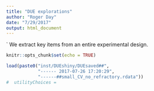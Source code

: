 ```yaml
---
title: "DUE explorations"
author: "Roger Day"
date: "7/29/2017"
output: html_document
---
```

`
We extract key items from an entire experimental design. 
```r
knitr::opts_chunk$set(echo = TRUE)
```

```r
load(paste0("inst/DUEshiny/DUEsaved##",
            "------ 2017-07-26 17:20:29",
            "------##small_CV_no_refractory.rdata"))
#  utilityChoices = 
```

